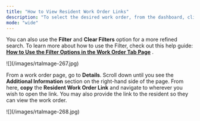 ```yaml
---
title: "How to View Resident Work Order Links"
description: "To select the desired work order, from the dashboard, click on the **Maintenance tab**, and open the work order by either searching and/or clicking the specific order number."
mode: "wide"
---
```


You can also use the **Filter** and **Clear Filters** option for a more refined search. To learn more about how to use the Filter, check out this help guide: [**How to Use the Filter Options in the Work Order Tab Page**](/s/topic/0TO5e000000h9wqGAA/How-to-Use-the-Filter-Options-in-the-Work-Order-Tab-Page) .

<Frame>
  ![](/images/rtaImage-267.jpg)
</Frame>

From a work order page, go to **Details**. Scroll down until you see the **Additional Information** section on the right-hand side of the page. From here, **copy** the **Resident Work Order Link** and navigate to wherever you wish to open the link. You may also provide the link to the resident so they can view the work order. 

<Frame>
  ![](/images/rtaImage-268.jpg)
</Frame>